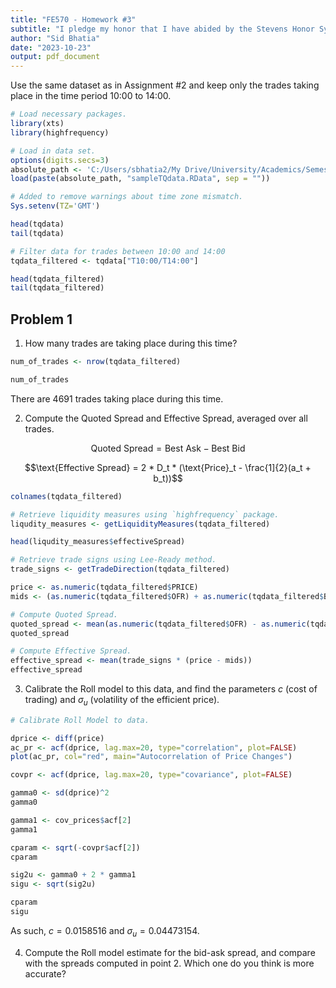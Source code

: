 ```yaml
---
title: "FE570 - Homework #3"
subtitle: "I pledge my honor that I have abided by the Stevens Honor System."
author: "Sid Bhatia"
date: "2023-10-23"
output: pdf_document
---
```


Use the same dataset as in Assignment #2 and keep only the trades taking place in the time period 10:00 to 14:00.

```r
# Load necessary packages.
library(xts)
library(highfrequency)

# Load in data set.
options(digits.secs=3)
absolute_path <- 'C:/Users/sbhatia2/My Drive/University/Academics/Semester V/FE570 - Market Microstructure and Trading Strategies/FE570 - Homework/FE570 - Homework #2/'
load(paste(absolute_path, "sampleTQdata.RData", sep = ""))

# Added to remove warnings about time zone mismatch.
Sys.setenv(TZ='GMT')

head(tqdata)
tail(tqdata)

# Filter data for trades between 10:00 and 14:00
tqdata_filtered <- tqdata["T10:00/T14:00"]

head(tqdata_filtered)
tail(tqdata_filtered)
```

## Problem 1

1. How many trades are taking place during this time?

```r
num_of_trades <- nrow(tqdata_filtered)

num_of_trades
```

There are 4691 trades taking place during this time.

2. Compute the Quoted Spread and Effective Spread, averaged over all trades.

$$\text{Quoted Spread} = \text{Best Ask} - \text{Best Bid}$$

$$\text{Effective Spread} = 2 * D_t * (\text{Price}_t - \frac{1]{2}(a_t + b_t))$$

```r
colnames(tqdata_filtered)

# Retrieve liquidity measures using `highfrequency` package.
liqudity_measures <- getLiquidityMeasures(tqdata_filtered)

head(liqudity_measures$effectiveSpread)

# Retrieve trade signs using Lee-Ready method.
trade_signs <- getTradeDirection(tqdata_filtered)

price <- as.numeric(tqdata_filtered$PRICE)
mids <- (as.numeric(tqdata_filtered$OFR) + as.numeric(tqdata_filtered$BID)) / 2

# Compute Quoted Spread.
quoted_spread <- mean(as.numeric(tqdata_filtered$OFR) - as.numeric(tqdata_filtered$BID))
quoted_spread

# Compute Effective Spread.
effective_spread <- mean(trade_signs * (price - mids))
effective_spread    
```

3. Calibrate the Roll model to this data, and find the parameters $c$ (cost of trading) and $\sigma_u$ (volatility of the efficient price).

```r
# Calibrate Roll Model to data.

dprice <- diff(price)
ac_pr <- acf(dprice, lag.max=20, type="correlation", plot=FALSE)
plot(ac_pr, col="red", main="Autocorrelation of Price Changes")

covpr <- acf(dprice, lag.max=20, type="covariance", plot=FALSE)

gamma0 <- sd(dprice)^2
gamma0

gamma1 <- cov_prices$acf[2]
gamma1

cparam <- sqrt(-covpr$acf[2])
cparam

sig2u <- gamma0 + 2 * gamma1
sigu <- sqrt(sig2u)

cparam
sigu
```

As such, $c = 0.0158516$ and $\sigma_u =  0.04473154$.

4. Compute the Roll model estimate for the bid-ask spread, and compare with the spreads computed in point 2. Which one do you think is more accurate?

```r

```